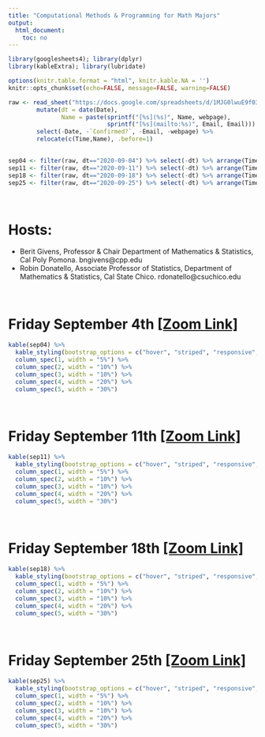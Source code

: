 ```yaml
---
title: "Computational Methods & Programming for Math Majors"
output:
  html_document:
    toc: no
---
```


```r
library(googlesheets4); library(dplyr)
library(kableExtra); library(lubridate)

options(knitr.table.format = "html", knitr.kable.NA = '') 
knitr::opts_chunk$set(echo=FALSE, message=FALSE, warning=FALSE) 

raw <- read_sheet("https://docs.google.com/spreadsheets/d/1MJG0lwuE9f03LXEtaH53j-uJGHwAsAO1ckP_jDAm0gY/edit#gid=1389752095") %>%
        mutate(dt = date(Date), 
               Name = paste(sprintf("[%s](%s)", Name, webpage), 
                            sprintf("[%s](mailto:%s)", Email, Email))) %>% 
        select(-Date, -`Confirmed?`, -Email, -webpage) %>%
        relocate(c(Time,Name), .before=1)
        

sep04 <- filter(raw, dt=="2020-09-04") %>% select(-dt) %>% arrange(Time)
sep11 <- filter(raw, dt=="2020-09-11") %>% select(-dt) %>% arrange(Time)
sep18 <- filter(raw, dt=="2020-09-18") %>% select(-dt) %>% arrange(Time)
sep25 <- filter(raw, dt=="2020-09-25") %>% select(-dt) %>% arrange(Time)
```
<br>


# Hosts: 

* Berit Givens, Professor & Chair Department of Mathematics & Statistics, Cal Poly Pomona. bngivens@cpp.edu
* Robin Donatello, Associate Professor of Statistics, Department of Mathematics & Statistics, Cal State Chico. rdonatello@csuchico.edu


<br>

# Friday September 4th [[Zoom Link]]()
```r
kable(sep04) %>% 
  kable_styling(bootstrap_options = c("hover", "striped", "responsive", "bordered")) %>%  
  column_spec(1, width = "5%") %>% 
  column_spec(2, width = "10%") %>%
  column_spec(3, width = "10%") %>%
  column_spec(4, width = "20%") %>% 
  column_spec(5, width = "30%")
```

<br>

# Friday September 11th [[Zoom Link]]()
```r
kable(sep11) %>% 
  kable_styling(bootstrap_options = c("hover", "striped", "responsive", "bordered")) %>%  
  column_spec(1, width = "5%") %>% 
  column_spec(2, width = "10%") %>%
  column_spec(3, width = "10%") %>%
  column_spec(4, width = "20%") %>% 
  column_spec(5, width = "30%")
```

<br>

# Friday September 18th [[Zoom Link]]()
```r
kable(sep18) %>% 
  kable_styling(bootstrap_options = c("hover", "striped", "responsive", "bordered")) %>%  
  column_spec(1, width = "5%") %>% 
  column_spec(2, width = "10%") %>%
  column_spec(3, width = "10%") %>%
  column_spec(4, width = "20%") %>% 
  column_spec(5, width = "30%")
```

<br>

# Friday September 25th [[Zoom Link]]()
```r
kable(sep25) %>% 
  kable_styling(bootstrap_options = c("hover", "striped", "responsive", "bordered")) %>%  
  column_spec(1, width = "5%") %>% 
  column_spec(2, width = "10%") %>%
  column_spec(3, width = "10%") %>%
  column_spec(4, width = "20%") %>% 
  column_spec(5, width = "30%")
```

